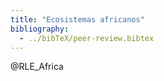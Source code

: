 ```yaml
---
title: "Ecosistemas africanos"
bibliography: 
  - ../bibTeX/peer-review.bibtex
---
```


@RLE_Africa

